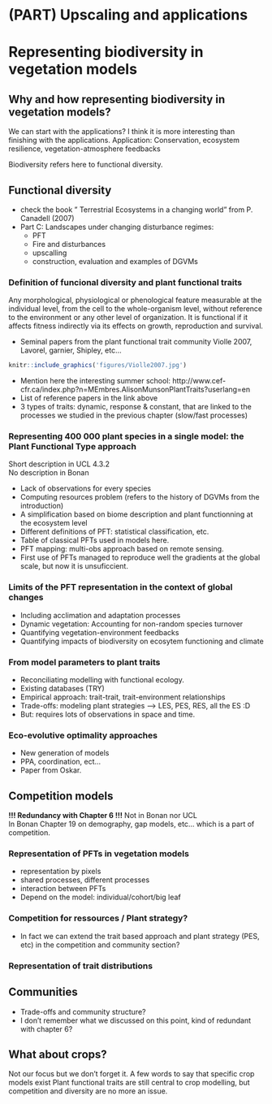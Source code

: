 # (PART) Upscaling and applications {-}
<!-- UCL 4.3.1 -->

# Representing biodiversity in vegetation models
\chaptermark{Biodiversity}


## Why and how representing biodiversity in vegetation models?  
We can start with the applications? I think it is more interesting than finishing with the applications. 
Application: Conservation, ecosystem resilience, vegetation-atmosphere feedbacks

Biodiversity refers here to functional diversity. 

## Functional diversity
- check the book " Terrestrial Ecosystems in a changing world" from P. Canadell (2007)
- Part C: Landscapes under changing disturbance regimes:
    - PFT
    - Fire and disturbances
    - upscalling
    - construction, evaluation and examples of DGVMs
    
### Definition of funcional diversity and plant functional traits
Any morphological, physiological or phenological feature measurable at the individual level, from the cell to the whole-organism level, without reference to the environment or any other level of organization. 
It is functional if it affects fitness indirectly via its effects on growth, reproduction and survival.

- Seminal papers from the plant functional trait community Violle 2007, Lavorel, garnier, Shipley, etc...

```r
knitr::include_graphics('figures/Violle2007.jpg')
```
- Mention here the interesting summer school: http://www.cef-cfr.ca/index.php?n=MEmbres.AlisonMunsonPlantTraits?userlang=en
- List of reference papers in the link above
- 3 types of traits: dynamic, response & constant, that are linked to the processes we studied in the previous chapter (slow/fast processes)

### Representing 400 000 plant species in a single model: the Plant Functional Type approach
Short description in UCL 4.3.2  
No description in Bonan

- Lack of observations for every species
- Computing resources problem (refers to the history of DGVMs from the introduction)
- A simplification based on biome description and plant functionning at the ecosystem level 
- Different definitions of PFT: statistical classification, etc.
- Table of classical PFTs used in models here. 
- PFT mapping: multi-obs approach based on remote sensing. 
- First use of PFTs managed to reproduce well the gradients at the global scale, but now it is unsuficcient. 

### Limits of the PFT representation in the context of global changes
- Including acclimation and adaptation processes
- Dynamic vegetation: Accounting for non-random species turnover
- Quantifying vegetation-environment feedbacks
- Quantifying impacts of biodiversity on ecosytem functioning and climate

### From model parameters to plant traits
- Reconciliating modelling with functional ecology. 
- Existing databases (TRY)
- Empirical approach: trait-trait, trait-environment relationships
- Trade-offs: modeling plant strategies --> LES, PES, RES, all the ES :D
- But: requires lots of observations in space and time. 

### Eco-evolutive optimality approaches
- New generation of models 
- PPA, coordination, ect... 
- Paper from Oskar. 

<!-- _____________________ COMPETITION MODELS ________________________ -->
## Competition models
**!!! Redundancy with Chapter 6 !!!**
Not in Bonan nor UCL  
In Bonan Chapter 19 on demography, gap models, etc... which is a part of competition. 

### Representation of PFTs in vegetation models
- representation by pixels
- shared processes, different processes
- interaction between PFTs
- Depend on the model: individual/cohort/big leaf

### Competition for ressources / Plant strategy? 
- In fact we can extend the trait based approach and plant strategy (PES, etc) 
in the competition and community section? 

### Representation of trait distributions 

<!-- _____________________ COMMUNITIES ________________________ -->
## Communities
- Trade-offs and community structure? 
- I don't remember what we discussed on this point, kind of redundant with chapter 6? 

## What about crops? 
Not our focus but we don't forget it. A few words to say that specific crop models exist
Plant functional traits are still central to crop modelling, but competition and diversity are no more an issue. 


